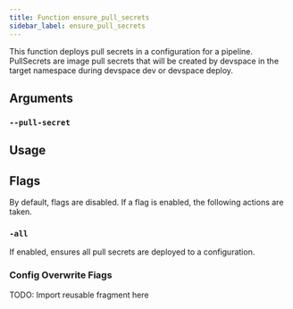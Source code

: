 ```yaml
---
title: Function ensure_pull_secrets
sidebar_label: ensure_pull_secrets
---
```


This function deploys pull secrets in a configuration for a pipeline. PullSecrets are image pull secrets that will be created by devspace in the target namespace during devspace dev or devspace deploy.

## Arguments

### `--pull-secret`



## Usage



## Flags

By default, flags are disabled. If a flag is enabled, the following actions are taken.

### `-all`

If enabled, ensures all pull secrets are deployed to a configuration.

### Config Overwrite Fiags

TODO: Import reusable fragment here
